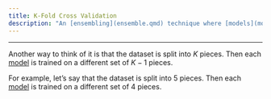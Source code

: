 ```yaml
---
title: K-Fold Cross Validation
description: "An [ensembling](ensemble.qmd) technique where [models](model.qmd) are trained on a different set percent of the dataset. For example each [model](model.qmd) is trained on a different 80% of the dataset."
---
```


---

Another way to think of it is that the dataset is split into $K$ pieces. Then each [model](model.qmd) is trained on a different set of $K-1$ pieces.

For example, let's say that the dataset is split into 5 pieces. Then each [model](model.qmd) is trained on a different set of 4 pieces.